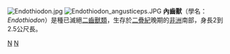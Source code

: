 {{Automatic taxobox
| taxon = Endothiodon
| authority = 
| fossil_range = [[吴家坪期|吴家坪期]], {{Fossil range|259|254}}
| image = Endothiodon12DB.jpg
}}
[[Image:Endothiodon.jpg|thumb]]
[[Image:Endothiodon_angusticeps.JPG|thumb]] 
'''內齒獸'''（學名：''Endothiodon''）是種已滅絕[[二齒獸類|二齒獸類]]，生存於[[二疊紀|二疊紀]]晚期的[[非洲|非洲]]南部，身長2到2.5公尺長。
{{異齒亞目|D.}}
{{Taxonbar|from=Q1027697}}

[[Category:二齒獸下目|N]]
[[Category:二疊紀合弓類|N]]


{{Synapsida-stub}}